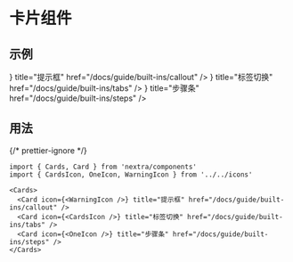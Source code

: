 
# 卡片组件

## 示例

<Cards>
  <Card
    icon={<WarningIcon />}
    title="提示框"
    href="/docs/guide/built-ins/callout"
  />
  <Card icon={<CardsIcon />} title="标签切换" href="/docs/guide/built-ins/tabs" />
  <Card icon={<OneIcon />} title="步骤条" href="/docs/guide/built-ins/steps" />
</Cards>

## 用法

{/* prettier-ignore */}
```mdx filename="Markdown"
import { Cards, Card } from 'nextra/components'
import { CardsIcon, OneIcon, WarningIcon } from '../../icons'

<Cards>
  <Card icon={<WarningIcon />} title="提示框" href="/docs/guide/built-ins/callout" />
  <Card icon={<CardsIcon />} title="标签切换" href="/docs/guide/built-ins/tabs" />
  <Card icon={<OneIcon />} title="步骤条" href="/docs/guide/built-ins/steps" />
</Cards>
```
